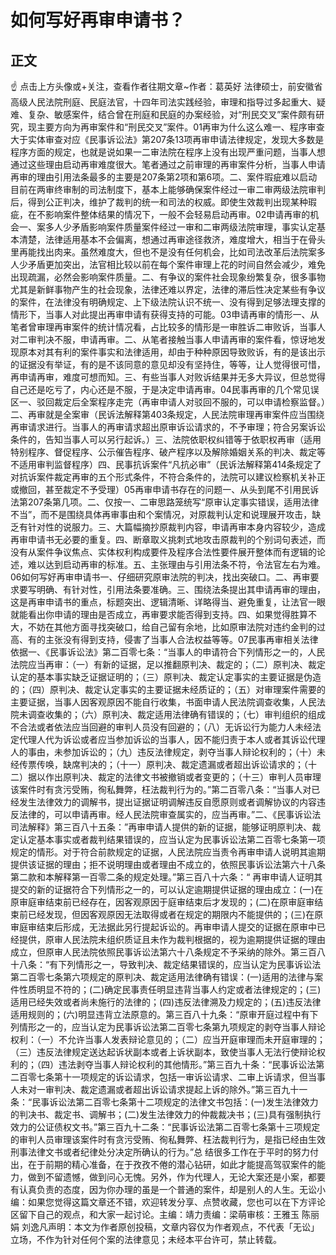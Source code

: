 # 如何写好再审申请书？
## 正文
☝ 点击上方头像或+关注，查看作者往期文章~作者：葛英好 法律硕士，前安徽省高级人民法院刑庭、民庭法官，十四年司法实践经验，审理和指导过多起重大、疑难、复杂、敏感案件，结合曾在刑庭和民庭的办案经验，对“刑民交叉”案件颇有研究，现主要方向为再审案件和“刑民交叉”案件。01再审为什么这么难一、程序审查大于实体审查对应《民事诉讼法》第207条13项再审申请法律规定，发现大多数是程序方面的规定，也就是说如果一二审法院在程序上没有出现严重问题，当事人想通过这些理由启动再审难度很大。笔者通过之前审理的再审案件分析，当事人申请再审的理由引用法条最多的主要是207条第2项和第6项。二、案件瑕疵难以启动目前在两审终审制的司法制度下，基本上能够确保案件经过一审二审两级法院审判后，得到公正判决，维护了裁判的统一和司法的权威。即使生效裁判出现某种瑕疵，在不影响案件整体结果的情况下，一般不会轻易启动再审。02申请再审的机会一、案多人少矛盾影响案件质量案件经过一审和二审两级法院审理，事实认定基本清楚，法律适用基本不会偏离，想通过再审途径救济，难度增大，相当于在骨头里再能找出肉来。虽然难度大，但也不是没有任何机会，比如司法改革后法院案多人少矛盾更加突出，法官相比较以前在每个案件审理上花的时间自然会减少，难免出现疏漏，必然会影响案件质量。二、有争议的案件社会现象纷繁复杂，很多事物尤其是新鲜事物产生的社会现象，法律还难以界定，法律的滞后性决定某些有争议的案件，在法律没有明确规定、上下级法院认识不统一、没有得到足够法理支撑的情形下，当事人对此提出再审申请有获得支持的可能。03申请再审的情形一、从笔者曾审理再审案件的统计情况看，占比较多的情形是一审胜诉二审败诉，当事人对二审判决不服，申请再审。二、从笔者接触当事人申请再审的案件看，惊讶地发现原本对其有利的案件事实和法律适用，却由于种种原因导致败诉，有的是该出示的证据没有举证，有的是不该同意的意见却没有坚持住，等等，让人觉得很可惜，再申请再审，难度可想而知。三、有些当事人对败诉结果并无多大异议，但总觉得自己还是吃亏了，内心还是不服，于是决定申请再审。04民事再审的几个常见误区一、驳回裁定后全案程序走完（再审申请人对驳回不服的，可以申请检察监督。）二、再审就是全案审（民诉法解释第403条规定，人民法院审理再审案件应当围绕再审请求进行。当事人的再审请求超出原审诉讼请求的，不予审理；符合另案诉讼条件的，告知当事人可以另行起诉。）三、法院依职权纠错等于依职权再审（适用特别程序、督促程序、公示催告程序、破产程序以及解除婚姻关系的判决、裁定等不适用审判监督程序）四、民事抗诉案件“凡抗必审”（民诉法解释第414条规定了对抗诉案件裁定再审的五个形式条件，不符合条件的，法院可以建议检察机关补正或撤回，甚至裁定不予受理）05再审申请书存在的问题一、从头到尾不引用民诉法第207条第几项。二、仅按一、二审思路笼统写“原审认定事实错误，适用法律不当”，而不是围绕具体再审事由和个案情况，对原裁判认定和说理展开攻击，缺乏有针对性的说服力。三、大篇幅摘抄原裁判内容，申请再审本身内容较少，造成再审申请书无必要的重复。四、断章取义挑刺式地攻击原裁判的个别词句表述，而没有从案件争议焦点、实体权利构成要件及程序合法性要件展开整体而有逻辑的论述，难以达到启动再审的标准。五、主张理由与引用法条不符，令法官左右为难。06如何写好再审申请书一、仔细研究原审法院的判决，找出突破口。二、再审要求要写明确、有针对性，引用法条要准确。三、围绕法条提出其申请再审的理由，这是再审申请书的重点，标题突出、逻辑清晰、详略得当、避免重复，让法官一眼就能看出你申请的理由是否成立，再审要求能否得到支持。四、如果觉得胜算不大，不妨在其他方面寻找突破口，给自己留有余地，比如原审法院对违约金判的过高、有的主张没有得到支持，侵害了当事人合法权益等等。07民事再审相关法律依据一、《民事诉讼法》第二百零七条：“当事人的申请符合下列情形之一的，人民法院应当再审：（一）有新的证据，足以推翻原判决、裁定的；（二）原判决、裁定认定的基本事实缺乏证据证明的；（三）原判决、裁定认定事实的主要证据是伪造的；（四）原判决、裁定认定事实的主要证据未经质证的；（五）对审理案件需要的主要证据，当事人因客观原因不能自行收集，书面申请人民法院调查收集，人民法院未调查收集的；（六）原判决、裁定适用法律确有错误的；（七）审判组织的组成不合法或者依法应当回避的审判人员没有回避的；（八）无诉讼行为能力人未经法定代理人代为诉讼或者应当参加诉讼的当事人，因不能归责于本人或者其诉讼代理人的事由，未参加诉讼的；（九）违反法律规定，剥夺当事人辩论权利的；（十）未经传票传唤，缺席判决的；（十一）原判决、裁定遗漏或者超出诉讼请求的；（十二）据以作出原判决、裁定的法律文书被撤销或者变更的；（十三）审判人员审理该案件时有贪污受贿，徇私舞弊，枉法裁判行为的。”第二百零八条：“当事人对已经发生法律效力的调解书，提出证据证明调解违反自愿原则或者调解协议的内容违反法律的，可以申请再审。经人民法院审查属实的，应当再审。”二、《民事诉讼法司法解释》第三百八十五条：”再审申请人提供的新的证据，能够证明原判决、裁定认定基本事实或者裁判结果错误的，应当认定为民事诉讼法第二百零七条第一项规定的情形。对于符合前款规定的证据，人民法院应当责令再审申请人说明其逾期提供该证据的理由；拒不说明理由或者理由不成立的，依照民事诉讼法第六十八条第二款和本解释第一百零二条的规定处理。”第三百八十六条：“ 再审申请人证明其提交的新的证据符合下列情形之一的，可以认定逾期提供证据的理由成立：(一)在原审庭审结束前已经存在，因客观原因于庭审结束后才发现的；(二)在原审庭审结束前已经发现，但因客观原因无法取得或者在规定的期限内不能提供的；(三)在原审庭审结束后形成，无法据此另行提起诉讼的。再审申请人提交的证据在原审中已经提供，原审人民法院未组织质证且未作为裁判根据的，视为逾期提供证据的理由成立，但原审人民法院依照民事诉讼法第六十八条规定不予采纳的除外。第三百八十八条：“有下列情形之一，导致判决、裁定结果错误的，应当认定为民事诉讼法第二百零七条第六项规定的原判决、裁定适用法律确有错误：(一)适用的法律与案件性质明显不符的；(二)确定民事责任明显违背当事人约定或者法律规定的；(三)适用已经失效或者尚未施行的法律的；(四)违反法律溯及力规定的；(五)违反法律适用规则的；(六)明显违背立法原意的。第三百八十九条：“原审开庭过程中有下列情形之一的，应当认定为民事诉讼法第二百零七条第九项规定的剥夺当事人辩论权利：（一）不允许当事人发表辩论意见的；（二）应当开庭审理而未开庭审理的；（三）违反法律规定送达起诉状副本或者上诉状副本，致使当事人无法行使辩论权利的；（四）违法剥夺当事人辩论权利的其他情形。”第三百九十条：“民事诉讼法第二百零七条第十一项规定的诉讼请求，包括一审诉讼请求、二审上诉请求，但当事人未对一审判决、裁定遗漏或者超出诉讼请求提起上诉的除外。”第三百九十一条：“民事诉讼法第二百零七条第十二项规定的法律文书包括：(一)发生法律效力的判决书、裁定书、调解书；(二)发生法律效力的仲裁裁决书；(三)具有强制执行效力的公证债权文书。”第三百九十二条：“民事诉讼法第二百零七条第十三项规定的审判人员审理该案件时有贪污受贿、徇私舞弊、枉法裁判行为，是指已经由生效刑事法律文书或者纪律处分决定所确认的行为。”总 结很多工作在于平时的努力付出，在于前期的精心准备，在于孜孜不倦的潜心钻研，如此才能提高驾驭案件的能力，做到不留遗憾，做到问心无愧。另外，作为代理人，无论大案还是小案，都要有认真负责的态度，因为你办理的虽是一个普通的案件，却是别人的人生。无讼小编：如果您觉得这篇文章还不错，欢迎转发分享、点赞收藏，您也可以在下方评论区留下自己的观点，和大家一起讨论。主编：靖力责编：梁萌审核：王雅玉 陈丽娟 刘逸凡声明：本文为作者原创投稿，文章内容仅为作者观点，不代表「无讼」立场，不作为针对任何个案的法律意见；未经本平台许可，禁止转载。